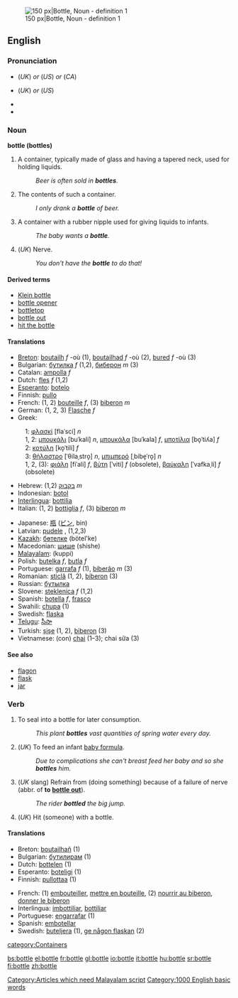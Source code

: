 [[Image:Beaujolais Nouveau bottle.jpg|thumb|right|150 px|Bottle, Noun - definition 1]]

==English==

===Pronunciation===
*{{IPA|/ˈbɒt(ə)l/}} (''UK'') ''or'' {{IPA|/ˈbɑt(ə)l/}} (''US'') ''or'' {{IPA|/ˈbɑɾ(ə)l/}} (''CA'')
*{{SAMPA|/"bQt(@)l/}} (''UK'') ''or'' {{SAMPA|/"bAt(@)l/}} (''US'')
*{{audio|en-us-bottle.ogg|Audio (US)}}
*{{audio|en-ca-bottle.ogg|Audio (CA)}}

===Noun===
'''bottle (bottles)'''

# A container, typically made of glass and having a tapered neck, used for holding liquids.
#: ''Beer is often sold in '''bottles'''.''
# The contents of such a container.  
#: ''I only drank a '''bottle''' of beer.''
# A container with a rubber nipple used for giving liquids to infants.
#: ''The baby wants a '''bottle'''.''
# (''UK'') Nerve.
#: ''You don't have the '''bottle''' to do that!''

====Derived terms====
* [[Klein bottle]]
* [[bottle opener]]
* [[bottletop]]
* [[bottle out]]
* [[hit the bottle]]

====Translations====
{{top}}
*[[Breton]]: [[boutailh]] ''f'' -où (1), [[boutailhad]] ''f'' -où (2), [[bured]] ''f'' -où (3)
*Bulgarian: [[бутилка]] ''f'' (1,2), [[биберон]] ''m'' (3)
*Catalan: [[ampolla]] ''f''
*Dutch: [[fles]] ''f'' (1,2)
*[[Esperanto]]: [[botelo]]
*Finnish: [[pullo]]
*French: (1, 2) [[bouteille]] ''f'', (3) [[biberon]] ''m''
*German: (1, 2, 3) [[Flasche]] ''f''
*Greek:
:1: [[φλασκί]] [flaˈsci] ''n''
:1, 2: [[μπουκάλι]] [buˈkali] ''n'', [[μπουκάλα]] [buˈkala] ''f'', [[μποτίλια]] [bo̞ˈtiʎa] ''f''
:2: [[κοτύλη]] [ko̞ˈtili] ''f''
:3: [[θήλαστρο]] [ˈθilaˌstro̞] ''n'', [[μπιμπερό]] [ˌbibe̞ˈro̞] ''n''
:1, 2, (3): [[φιάλη]] [fiˈali] ''f'', [[βύτη]] [ˈviti] ''f'' (obsolete), [[βαύκαλη]] [ˈvafkaˌli] ''f'' (obsolete)
*Hebrew: (1,2) [[בקבוק]] ''m''
*Indonesian: [[botol]]
*[[Interlingua]]: [[bottilia]]
*Italian: (1, 2) [[bottiglia]] ''f'', (3) [[biberon]] ''m''
{{mid}}
*Japanese: [[瓶]] ([[ビン]], bin)
*Latvian: [[pudele]] {{f}}, (1,2,3)
*[[Kazakh]]: [[бөтелке]] (bötel'ke)
*Macedonian: [[шише]] (shishe)
*[[Malayalam]]: (kuppi) [[Category:Articles which need Malayalam script]]
*Polish: [[butelka]] ''f'', [[butla]] ''f''
*Portuguese: [[garrafa]] ''f'' (1), [[biberão]] ''m'' (3)
*Romanian: [[sticlă]] (1, 2), [[biberon]] (3)
*Russian: [[бутылка]]
*Slovene: [[steklenica]] ''f'' (1,2)
*Spanish: [[botella]] ''f'', [[frasco]] {{m}}
*Swahili: [[chupa]] (1)
*Swedish: [[flaska]]
*[[Telugu]]: [[సీసా]]
*Turkish: [[şişe]] (1, 2), [[biberon]] (3)
*Vietnamese: (con) [[chai]] (1&ndash;3); chai sữa (3)
{{bottom}}

====See also====
*[[flagon]]
*[[flask]]
*[[jar]]

===Verb===
{{en-infl-reg-other-e|bottl|e|}}

# To seal into a bottle for later consumption.
#: ''This plant '''bottles''' vast quantities of spring water every day.''
# (''UK'') To feed an infant [[baby formula]].
#: ''Due to complications she can't breast feed her baby and so she '''bottles''' him.''
# (''UK'' slang) Refrain from (doing something) because of a failure of nerve (abbr. of '''to [[bottle out]]''').
#: ''The rider '''bottled''' the big jump.''
# (''UK'') Hit (someone) with a bottle.

====Translations====
{{top}}
*Breton: [[boutailhañ]] (1)
*Bulgarian: [[бутилирам]] (1)
*Dutch: [[bottelen]] (1)
*Esperanto: [[boteligi]] (1)
*Finnish: [[pullottaa]] (1)
{{mid}}
*French: (1) [[embouteiller]], [[mettre en bouteille]], (2) [[nourrir au biberon]], [[donner le biberon]]
*Interlingua: [[imbottiliar]], [[bottiliar]]
*Portuguese: [[engarrafar]] (1)
*Spanish: [[embotellar]]
*Swedish: [[buteljera]] (1), [[ge någon flaskan]] (2)
{{bottom}}

[[Category:1000 English basic words]]
[[category:Containers]]

[[bs:bottle]]
[[el:bottle]]
[[fr:bottle]]
[[gl:bottle]]
[[io:bottle]]
[[it:bottle]]
[[hu:bottle]]
[[sr:bottle]]
[[fi:bottle]]
[[zh:bottle]]